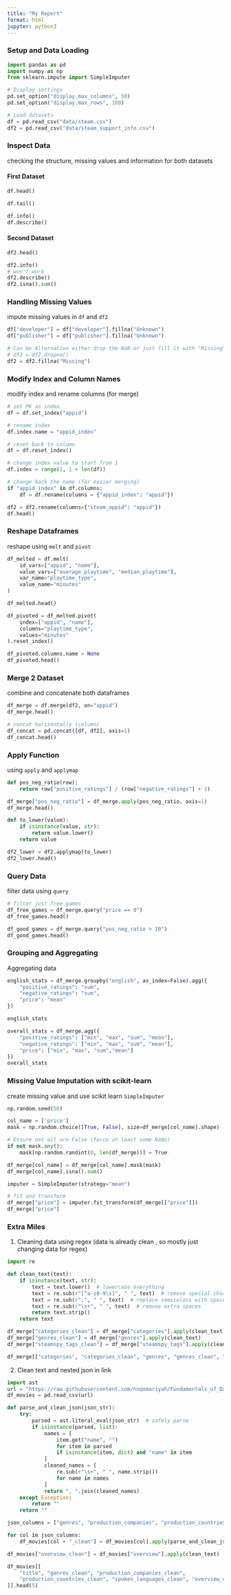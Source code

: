 ```yaml
---
title: "My Report"
format: html
jupyter: python3
---
```


### Setup and Data Loading

```python
import pandas as pd
import numpy as np
from sklearn.impute import SimpleImputer

# Display settings
pd.set_option("display.max_columns", 50)
pd.set_option("display.max_rows", 100)

# Load datasets
df = pd.read_csv("data/steam.csv")
df2 = pd.read_csv("data/steam_support_info.csv")
```

### Inspect Data
checking the structure, missing values and information for both datasets

#### First Dataset
```python
df.head()
```
```python
df.tail()
```
```python
df.info()
df.describe()
```

#### Second Dataset
```python
df2.head()
```

```python
df2.info()
# won't work
df2.describe()
df2.isna().sum()
```

### Handling Missing Values
impute missing values in `df` and `df2` 

```python
df["developer"] = df["developer"].fillna("Unknown")
df["publisher"] = df["publisher"].fillna("Unknown")

# Can be Alternative either drop the NaN or just fill it with "Missing"
# df2 = df2.dropna()
df2 = df2.fillna("Missing")
```

### Modify Index and Column Names
modify index and rename columns (for merge)

```python
# set PK as index
df = df.set_index("appid")

# rename index
df.index.name = "appid_index"

# reset back to column
df = df.reset_index()

# change index value to start from 1 
df.index = range(1, 1 + len(df))

# change back the name (for easier merging)
if "appid_index" in df.columns:
    df = df.rename(columns = {"appid_index": "appid"})

df2 = df2.rename(columns={"steam_appid": "appid"})
df.head()

```

### Reshape Dataframes
reshape using `melt` and `pivot` 

```python
df_melted = df.melt(
    id_vars=["appid", "name"],
    value_vars=["average_playtime", "median_playtime"],
    var_name="playtime_type",
    value_name="minutes"
)

df_melted.head()
```

```python
df_pivoted = df_melted.pivot(
    index=["appid", "name"],
    columns="playtime_type",
    values="minutes"
).reset_index()

df_pivoted.columns.name = None
df_pivoted.head()
```

### Merge 2 Dataset
combine and concatenate both dataframes

```python
df_merge = df.merge(df2, on="appid")
df_merge.head()
```

```python
# concat horizontally (column)
df_concat = pd.concat([df, df2], axis=1)
df_concat.head()
```

### Apply Function
using `apply` and `applymap` 

```python
def pos_neg_ratio(row):
    return row["positive_ratings"] / (row["negative_ratings"] + 1)

df_merge["pos_neg_ratio"] = df_merge.apply(pos_neg_ratio, axis=1)
df_merge.head()
```

```python
def to_lower(value):
    if isinstance(value, str):
        return value.lower()
    return value

df2_lower = df2.applymap(to_lower)
df2_lower.head()
```

### Query Data 
filter data using `query`
```python
# filter just free games
df_free_games = df_merge.query("price == 0")
df_free_games.head()
```

```python
df_good_games = df_merge.query("pos_neg_ratio > 10")
df_good_games.head()
```

### Grouping and Aggregating
Aggregating data 

```python
english_stats = df_merge.groupby("english", as_index=False).agg({
    "positive_ratings": "sum",
    "negative_ratings": "sum",
    "price": "mean"
})

english_stats
```

```python
overall_stats = df_merge.agg({
    "positive_ratings": ["min", "max", "sum", "mean"],
    "negative_ratings": ["min", "max", "sum", "mean"],
    "price": ["min", "max", "sum","mean"]
})
overall_stats
```

### Missing Value Imputation with scikit-learn
create missing value and use scikit learn `SimpleImputer`

```python
np.random.seed(50)

col_name = ['price']
mask = np.random.choice([True, False], size=df_merge[col_name].shape)

# Ensure not all are False (force at least some NaNs)
if not mask.any():
    mask[np.random.randint(0, len(df_merge))] = True

df_merge[col_name] = df_merge[col_name].mask(mask)
df_merge[col_name].isna().sum()

imputer = SimpleImputer(strategy="mean")

# fit and transform
df_merge["price"] = imputer.fit_transform(df_merge[["price"]])
df_merge["price"]
```

### Extra Miles
1. Cleaning data using regex (data is already clean , so mostly just changing data for regex)

```python
import re

def clean_text(text):
    if isinstance(text, str):
        text = text.lower()  # lowercase everything
        text = re.sub(r"[^a-z0-9\s]", " ", text)  # remove special chars
        text = re.sub(r";", " ", text)  # replace semicolons with spaces
        text = re.sub(r"\s+", " ", text)  # remove extra spaces
        return text.strip()
    return text

df_merge["categories_clean"] = df_merge["categories"].apply(clean_text)
df_merge["genres_clean"] = df_merge["genres"].apply(clean_text)
df_merge["steamspy_tags_clean"] = df_merge["steamspy_tags"].apply(clean_text)

df_merge[["categories", "categories_clean", "genres", "genres_clean", "steamspy_tags", "steamspy_tags_clean"]].head(10)
```
2. Clean text and nested json in link

```python
import ast
url = "https://raw.githubusercontent.com/nnqomariyah/Fundamentals_of_Data_Science/main/week_3/data/movies_metadata.csv"
df_movies = pd.read_csv(url)
```

```python
def parse_and_clean_json(json_str):
    try:
        parsed = ast.literal_eval(json_str)  # safely parse
        if isinstance(parsed, list):
            names = [
                item.get("name", "")
                for item in parsed
                if isinstance(item, dict) and "name" in item
            ]
            cleaned_names = [
                re.sub(r"\s+", " ", name.strip())
                for name in names
            ]
            return ", ".join(cleaned_names)
    except Exception:
        return ""
    return ""

json_columns = ["genres", "production_companies", "production_countries", "spoken_languages"]

for col in json_columns:
    df_movies[col + "_clean"] = df_movies[col].apply(parse_and_clean_json)

df_movies["overview_clean"] = df_movies["overview"].apply(clean_text)

df_movies[[
    "title", "genres_clean", "production_companies_clean",
    "production_countries_clean", "spoken_languages_clean", "overview_clean"
]].head(5)
```
